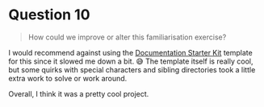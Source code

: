 # Question 10

> How could we improve or alter this familiarisation exercise?

I would recommend against using the [Documentation Starter Kit](https://vercel.com/new/clone?demo-description=Markdown%20powered%20docs%20site.%20Built%20with%20Next.js.&demo-image=https%3A%2F%2Fnextra.vercel.app%2Fdemo.png&demo-title=Documentation%20Starter%20Kit&demo-url=https%3A%2F%2Fnextra.vercel.app%2F&project-name=nextjs-docs&repository-name=nextjs-docs&s=https%3A%2F%2Fgithub.com%2Fshuding%2Fnextra&from=templates) template for this since it slowed me down a bit. 😅 The template itself is really cool, but some quirks with special characters and sibling directories took a little extra work to solve or work around.

Overall, I think it was a pretty cool project.
